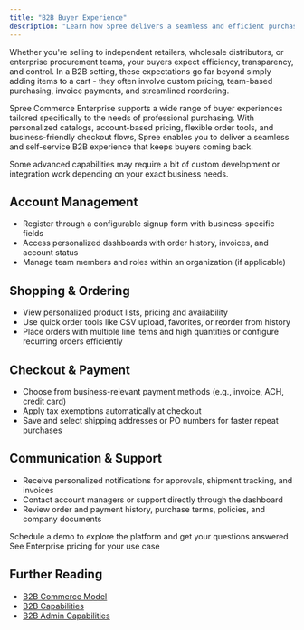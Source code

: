 ```yaml
---
title: "B2B Buyer Experience"
description: "Learn how Spree delivers a seamless and efficient purchasing experience tailored to B2B buyers."
---
```


Whether you're selling to independent retailers, wholesale distributors, or enterprise procurement teams, your buyers expect efficiency, transparency, and control. In a B2B setting, these expectations go far beyond simply adding items to a cart - they often involve custom pricing, team-based purchasing, invoice payments, and streamlined reordering.

Spree Commerce Enterprise supports a wide range of buyer experiences tailored specifically to the needs of professional purchasing. With personalized catalogs, account-based pricing, flexible order tools, and business-friendly checkout flows, Spree enables you to deliver a seamless and self-service B2B experience that keeps buyers coming back.

<Note>
Some advanced capabilities may require a bit of custom development or integration work depending on your exact business needs.
</Note>

## Account Management

- Register through a configurable signup form with business-specific fields
- Access personalized dashboards with order history, invoices, and account status
- Manage team members and roles within an organization (if applicable)

## Shopping & Ordering

- View personalized product lists, pricing and availability
- Use quick order tools like CSV upload, favorites, or reorder from history
- Place orders with multiple line items and high quantities or configure recurring orders efficiently

## Checkout & Payment

- Choose from business-relevant payment methods (e.g., invoice, ACH, credit card)
- Apply tax exemptions automatically at checkout
- Save and select shipping addresses or PO numbers for faster repeat purchases

## Communication & Support

- Receive personalized notifications for approvals, shipment tracking, and invoices
- Contact account managers or support directly through the dashboard
- Review order and payment history, purchase terms, policies, and company documents

<Columns cols={2}>
  <Card title="Book a Demo" icon="eye" href="https://getvendo.com/book-a-demo/" cta="Click here">
    Schedule a demo to explore the platform and get your questions answered
  </Card>

  <Card title="Ask for Pricing" icon="dollar-sign" href="https://spreecommerce.org/get-started/" cta="Click here">
    See Enterprise pricing for your use case
  </Card>
</Columns>

## Further Reading
- [<u>B2B Commerce Model</u>](https://spreecommerce.org/docs/use-case/b2b/b2b-commerce-model)
- [<u>B2B Capabilities</u>](https://spreecommerce.org/docs/use-case/b2b/b2b-capabilities)
- [<u>B2B Admin Capabilities</u>](https://spreecommerce.org/docs/use-case/b2b/b2b-admin-capabilities)